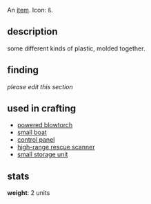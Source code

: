 {{FixTitle}}
An [[items|item]]. Icon: <code><nowiki>ß</nowiki></code>.

== description ==

some different kinds of plastic, molded together.

== finding ==

''please edit this section''

== used in crafting ==

* [[powered blowtorch]]
* [[small boat]]
* [[control panel]]
* [[high-range rescue scanner]]
* [[small storage unit]]

== stats ==

'''weight''': 2 units